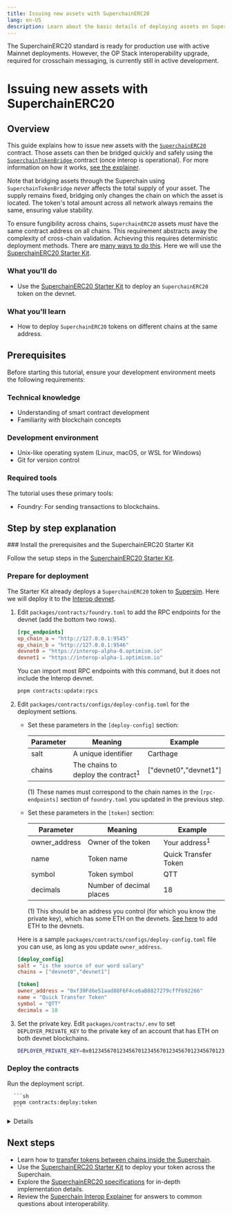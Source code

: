 ```yaml
---
title: Issuing new assets with SuperchainERC20
lang: en-US
description: Learn about the basic details of deploying assets on SuperchainERC20
---
```



<Callout>
  The SuperchainERC20 standard is ready for production use with active Mainnet deployments. 
  However, the OP Stack interoperability upgrade, required for crosschain messaging, is currently still in active development.
</Callout>

# Issuing new assets with SuperchainERC20

## Overview

This guide explains how to issue new assets with the [`SuperchainERC20`](https://github.com/ethereum-optimism/optimism/blob/develop/packages/contracts-bedrock/src/L2/SuperchainERC20.sol) contract.
Those assets can then be bridged quickly and safely using the [`SuperchainTokenBridge` ](https://github.com/ethereum-optimism/optimism/blob/develop/packages/contracts-bedrock/src/L2/SuperchainTokenBridge.sol) contract (once interop is operational).
For more information on how it works, [see the explainer](/stack/interop/superchain-erc20).

Note that bridging assets through the Superchain using `SuperchainTokenBridge` *never* affects the total supply of your asset.
The supply remains fixed, bridging only changes the chain on which the asset is located.
The token's total amount across all network always remains the same, ensuring value stability.

To ensure fungibility across chains, `SuperchainERC20` assets *must* have the same contract address on all chains.
This requirement abstracts away the complexity of cross-chain validation.
Achieving this requires deterministic deployment methods. There are [many ways to do this](https://github.com/Arachnid/deterministic-deployment-proxy).
Here we will use the [SuperchainERC20 Starter Kit](/app-developers/starter-kit).

### What you'll do

* Use the [SuperchainERC20 Starter Kit](/app-developers/starter-kit) to deploy an `SuperchainERC20` token on the devnet.

### What you'll learn

* How to deploy `SuperchainERC20` tokens on different chains at the same address.

## Prerequisites

Before starting this tutorial, ensure your development environment meets the following requirements:

### Technical knowledge

*   Understanding of smart contract development
*   Familiarity with blockchain concepts

### Development environment

*   Unix-like operating system (Linux, macOS, or WSL for Windows)
*   Git for version control

### Required tools

The tutorial uses these primary tools:

*   Foundry: For sending transactions to blockchains.

## Step by step explanation

<Steps>
  ### Install the prerequisites and the SuperchainERC20 Starter Kit

  Follow the setup steps in the [SuperchainERC20 Starter Kit](/app-developers/starter-kit#setup).

  ### Prepare for deployment

  The Starter Kit already deploys a `SuperchainERC20` token to [Supersim](../tools/supersim).
  Here we will deploy it to the [Interop devnet](../tools/devnet).

  1. Edit `packages/contracts/foundry.toml` to add the RPC endpoints for the devnet (add the bottom two rows).
     
     ```toml
     [rpc_endpoints]
     op_chain_a = "http://127.0.0.1:9545"
     op_chain_b = "http://127.0.0.1:9546"
     devnet0 = "https://interop-alpha-0.optimism.io"
     devnet1 = "https://interop-alpha-1.optimism.io"
     ```

     You can import most RPC endpoints with this command, but it does not include the Interop devnet.

     ```sh
     pnpm contracts:update:rpcs
     ```

  1. Edit `packages/contracts/configs/deploy-config.toml` for the deployment settions.

      - Set these parameters in the `[deploy-config]` section:

        | Parameter | Meaning | Example |
        | --------- | --- | - |
        | salt | A unique identifier | Carthage
        | chains | The chains to deploy the contract<sup>1</sup> | ["devnet0","devnet1"]

        (1) These names must correspond to the chain names in the `[rpc-endpoints]` section of `foundry.toml` you updated in the previous step.

      - Set these parameters in the `[token]` section:

        | Parameter | Meaning | Example |
        | --------- | --- | - |
        | owner_address | Owner of the token | Your address<sup>1</sup> | 0xf39Fd6e51aad88F6F4ce6aB8827279cffFb92266
        | name | Token name | Quick Transfer Token
        | symbol | Token symbol | QTT
        | decimals | Number of decimal places | 18

        (1) This should be an address you control (for which you know the private key), which has some ETH on the devnets.
        [See here](/stack/interop/tools/devnet#sending-eth-to-the-interop-devnets) to add ETH to the devnets.

      Here is a sample `packages/contracts/configs/deploy-config.toml` file you can use, as long as you update `owner_address`.

      ```toml
      [deploy_config]
      salt = "is the source of our word salary"
      chains = ["devnet0","devnet1"]

      [token]
      owner_address = "0xf39Fd6e51aad88F6F4ce6aB8827279cffFb92266"
      name = "Quick Transfer Token"
      symbol = "QTT"
      decimals = 18
      ```

   1. Set the private key.
      Edit `packages/contracts/.env` to set `DEPLOYER_PRIVATE_KEY` to the private key of an account that has ETH on both devnet blockchains.

      ```sh
      DEPLOYER_PRIVATE_KEY=0x0123456701234567012345670123456701234567012345670123456701234567
      ```

  ### Deploy the contracts

  Run the deployment script.

      ```sh
      pnpm contracts:deploy:token
      ```

  <details>

    <summary>Sanity check</summary>

    1. Set `TOKEN_ADDRESS` to the address where the token is deployed.

        ```sh
        TOKEN_ADDRESS=0x322f4aF25D370BE2A2C74eEFf0DD0d2AF2e7eD75
        ```

    1. Set `PRIVATE_KEY` to the private key for the owner address.

        ```sh
        PRIVATE_KEY=0x0123456701234567012345670123456701234567012345670123456701234567
        ```

    1. Mint tokens for an address you control on both chains.
       The owner address is the easiest to use.

       ```sh
       OWNER_ADDRESS=`cast wallet address --private-key $PRIVATE_KEY`
       RPC_DEV0=https://interop-alpha-0.optimism.io
       RPC_DEV1=https://interop-alpha-1.optimism.io
       cast send --private-key $PRIVATE_KEY $TOKEN_ADDRESS "mintTo(address,uint256)" $OWNER_ADDRESS 1000 --rpc-url $RPC_DEV0
       cast send --private-key $PRIVATE_KEY $TOKEN_ADDRESS "mintTo(address,uint256)" $OWNER_ADDRESS 2000 --rpc-url $RPC_DEV1       
       ```

    1. Check the balance of the owner address on both blockchains.

        ```sh
        cast call $TOKEN_ADDRESS "balanceOf(address)" $OWNER_ADDRESS --rpc-url $RPC_DEV0 | cast to-dec        
        cast call $TOKEN_ADDRESS "balanceOf(address)" $OWNER_ADDRESS --rpc-url $RPC_DEV1 | cast to-dec
        ```


  </details>
  
</Steps>

## Next steps
*   Learn how to [transfer tokens between chains inside the Superchain](transfer-superchainERC20).
*   Use the [SuperchainERC20 Starter Kit](/app-developers/starter-kit) to deploy your token across the Superchain.
*   Explore the [SuperchainERC20 specifications](https://specs.optimism.io/interop/token-bridging.html) for in-depth implementation details.
*   Review the [Superchain Interop Explainer](../explainer) for answers to common questions about interoperability.
